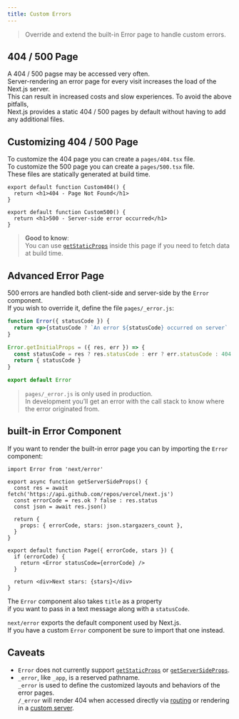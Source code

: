 ```yaml
---
title: Custom Errors
---
```


> Override and extend the built-in Error page to handle custom errors.

## 404 / 500 Page

A 404 / 500 pagse may be accessed very often.  
Server-rendering an error page for every visit increases the load of the Next.js server.  
This can result in increased costs and slow experiences.
To avoid the above pitfalls,  
Next.js provides a static 404 / 500 pages by default without having to add any additional files.

## Customizing 404 / 500 Page

To customize the 404 page you can create a `pages/404.tsx` file.  
To customize the 500 page you can create a `pages/500.tsx` file.  
These files are statically generated at build time.

```tsx filename="pages/404.tsx"
export default function Custom404() {
  return <h1>404 - Page Not Found</h1>
}
```

```tsx filename="pages/500.tsx"
export default function Custom500() {
  return <h1>500 - Server-side error occurred</h1>
}
```

> **Good to know**:  
> You can use [`getStaticProps`](/docs/pages/building-your-application/data-fetching/get-static-props) inside this page if you need to fetch data at build time.

## Advanced Error Page

500 errors are handled both client-side and server-side by the `Error` component.  
If you wish to override it, define the file `pages/_error.js`:

```jsx
function Error({ statusCode }) {
  return <p>{statusCode ? `An error ${statusCode} occurred on server` : 'An error occurred on client'}</p>
}

Error.getInitialProps = ({ res, err }) => {
  const statusCode = res ? res.statusCode : err ? err.statusCode : 404
  return { statusCode }
}

export default Error
```

> `pages/_error.js` is only used in production.  
> In development you’ll get an error with the call stack to know where the error originated from.

## built-in Error Component

If you want to render the built-in error page you can by importing the `Error` component:

```tsx
import Error from 'next/error'

export async function getServerSideProps() {
  const res = await fetch('https://api.github.com/repos/vercel/next.js')
  const errorCode = res.ok ? false : res.status
  const json = await res.json()

  return {
    props: { errorCode, stars: json.stargazers_count },
  }
}

export default function Page({ errorCode, stars }) {
  if (errorCode) {
    return <Error statusCode={errorCode} />
  }

  return <div>Next stars: {stars}</div>
}
```

The `Error` component also takes `title` as a property  
if you want to pass in a text message along with a `statusCode`.

`next/error` exports the default component used by Next.js.  
If you have a custom `Error` component be sure to import that one instead.

## Caveats

- `Error` does not currently support [`getStaticProps`](/docs/pages/building-your-application/data-fetching/get-static-props) or [`getServerSideProps`](/docs/pages/building-your-application/data-fetching/get-server-side-props).
- `_error`, like `_app`, is a reserved pathname.  
  `_error` is used to define the customized layouts and behaviors of the error pages.  
  `/_error` will render 404 when accessed directly via [routing](/docs/pages/building-your-application/routing) or rendering in a [custom server](/docs/pages/building-your-application/configuring/custom-server).
